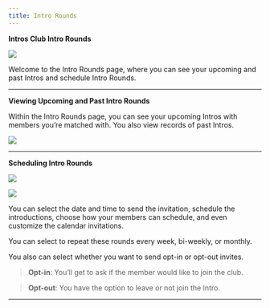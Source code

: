 ```yaml
---
title: Intro Rounds
---
```


**Intros Club Intro Rounds**

![](/images/intro-rounds-1-vFF.png)

Welcome to the Intro Rounds page, where you can see your upcoming and past Intros and schedule Intro Rounds.

---

**Viewing Upcoming and Past Intro Rounds**

Within the Intro Rounds page, you can see your upcoming Intros with members you’re matched with. You also view records of past Intros. 

![](/images/intro-rounds-2-vFF.png)

---

**Scheduling Intro Rounds**

![](/images/intro-rounds-3-vFF.png)

![](/images/intro-rounds-4-vFF.png)


You can select the date and time to send the invitation, schedule the introductions, choose how your members can schedule, and even customize the calendar invitations.

You can select to repeat these rounds every week, bi-weekly, or monthly. 

You also can select whether you want to send opt-in or opt-out invites. 

> **Opt-in**: You’ll get to ask if the member would like to join the club.
> 

> **Opt-out**: You have the option to leave or not join the Intro.

---
